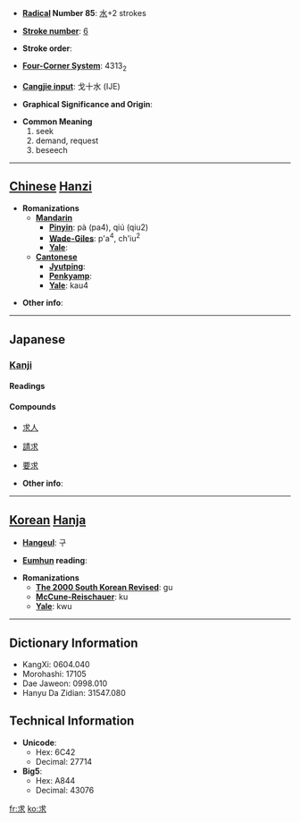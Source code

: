 * '''[[Wiktionary:Chinese radical index| Radical]] Number 85''': [[Wiktionary:Chinese radical index 水|水]]+2 strokes

* '''[[Wiktionary:Chinese total strokes index|Stroke number]]''': [[Wiktionary:Chinese total strokes index 6|6]]

* '''Stroke order''': 

* '''[[Wiktionary:Chinese four corner index|Four-Corner System]]''': 4313<sub>2</sub>

* '''[[Wiktionary:Chinese Cangjie index|Cangjie input]]''': 戈十水 (IJE)

* '''Graphical Significance and Origin''': 

* '''Common Meaning'''
*#seek
*# demand, request
*# beseech


----

== [[Chinese]] [[Hanzi]] ==

* '''Romanizations'''
** '''[[Mandarin]]'''
*** '''[[Pinyin]]''': pà (pa4), qiú (qiu2)
*** '''[[Wade-Giles]]''': p'a<sup>4</sup>, ch'iu<sup>2</sup>
*** '''[[Yale]]''': 
** '''[[Cantonese]]'''
*** '''[[Jyutping]]''':
*** '''[[Penkyamp]]''': 
*** '''[[Yale]]''': kau4

* '''Other info''': 

----

==Japanese==
===[[Kanji]]===
{{ja-kanji|grade=4}}
====Readings====
{{ja-readings|on=[[きゅう]] (kyū)|kun=[[もとめる]] (motomeru)}}
====Compounds====
{{top4}}
*[[求人]]
{{mid4}}
*[[請求]]
{{mid4}}
*[[要求]]
{{mid4}}
{{bottom}}
* '''Other info''':  

----

== [[Korean]] [[Hanja]] ==

* '''[[Hangeul]]''': 구

* '''[[Eumhun]] reading''': 

* '''Romanizations'''
** '''[[The 2000 South Korean Revised Romanization|The 2000 South Korean Revised]]''': gu
** '''[[McCune-Reischauer]]''': ku
** '''[[Yale]]''': kwu

----

== Dictionary Information ==

* KangXi: 0604.040
* Morohashi: 17105
* Dae Jaweon: 0998.010
* Hanyu Da Zidian: 31547.080

== Technical Information ==

* '''Unicode''':
** Hex: 6C42
** Decimal: 27714
* '''Big5''':
** Hex: A844
** Decimal: 43076

[[fr:求]]
[[ko:求]]